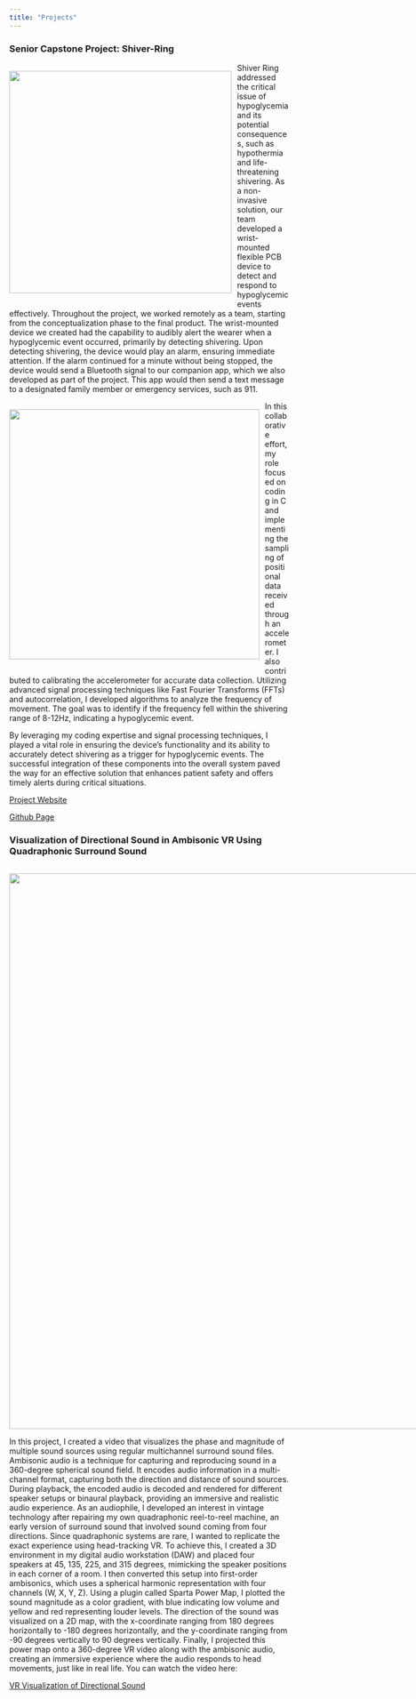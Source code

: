 ```yaml
---
title: "Projects"
---
```


### Senior Capstone Project: Shiver-Ring

<div style="float: left; padding-right: 10px;">
  <img src=assets/design.png style="width: 400px">
</div>

  Shiver Ring addressed the critical issue of hypoglycemia and its potential consequences, such as hypothermia and life-threatening shivering. As a non-invasive solution, our team developed a wrist-mounted flexible PCB device to detect and respond to hypoglycemic events effectively.
Throughout the project, we worked remotely as a team, starting from the conceptualization phase to the final product. The wrist-mounted device we created had the capability to audibly alert the wearer when a hypoglycemic event occurred, primarily by detecting shivering. Upon detecting shivering, the device would play an alarm, ensuring immediate attention. If the alarm continued for a minute without being stopped, the device would send a Bluetooth signal to our companion app, which we also developed as part of the project. This app would then send a text message to a designated family member or emergency services, such as 911.

<div style="float: left; padding-right: 10px;">
  <img src=assets/grpah1.png style="width: 450px">
</div>

  In this collaborative effort, my role focused on coding in C and implementing the sampling of positional data received through an accelerometer. I also contributed to calibrating the accelerometer for accurate data collection. Utilizing advanced signal processing techniques like Fast Fourier Transforms (FFTs) and autocorrelation, I developed algorithms to analyze the frequency of movement. The goal was to identify if the frequency fell within the shivering range of 8-12Hz, indicating a hypoglycemic event.

  By leveraging my coding expertise and signal processing techniques, I played a vital role in ensuring the device's functionality and its ability to accurately detect shivering as a trigger for hypoglycemic events. The successful integration of these components into the overall system paved the way for an effective solution that enhances patient safety and offers timely alerts during critical situations.
  

[Project Website](http://www.ecs.umass.edu/sdp/sdp21/team02/)

[Github Page](https://github.com/amaciaszek/Sdp-Shiver-Ring)

### Visualization of Directional Sound in Ambisonic VR Using Quadraphonic Surround Sound

<div style="float: left; padding-right: 10px;">
  <img src=assets/quad.png style="width: 1000px">
</div>

In this project, I created a video that visualizes the phase and magnitude of multiple sound sources using regular multichannel surround sound files. Ambisonic audio is a technique for capturing and reproducing sound in a 360-degree spherical sound field. It encodes audio information in a multi-channel format, capturing both the direction and distance of sound sources. During playback, the encoded audio is decoded and rendered for different speaker setups or binaural playback, providing an immersive and realistic audio experience.
As an audiophile, I developed an interest in vintage technology after repairing my own quadraphonic reel-to-reel machine, an early version of surround sound that involved sound coming from four directions. Since quadraphonic systems are rare, I wanted to replicate the exact experience using head-tracking VR. To achieve this, I created a 3D environment in my digital audio workstation (DAW) and placed four speakers at 45, 135, 225, and 315 degrees, mimicking the speaker positions in each corner of a room. I then converted this setup into first-order ambisonics, which uses a spherical harmonic representation with four channels (W, X, Y, Z).
Using a plugin called Sparta Power Map, I plotted the sound magnitude as a color gradient, with blue indicating low volume and yellow and red representing louder levels. The direction of the sound was visualized on a 2D map, with the x-coordinate ranging from 180 degrees horizontally to -180 degrees horizontally, and the y-coordinate ranging from -90 degrees vertically to 90 degrees vertically. Finally, I projected this power map onto a 360-degree VR video along with the ambisonic audio, creating an immersive experience where the audio responds to head movements, just like in real life. You can watch the video here: 

[VR Visualization of Directional Sound](https://www.youtube.com/watch?v=yxWgNnO24i0)
